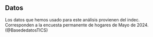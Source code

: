 ## Datos

Los datos que hemos usado para este análisis provienen del indec. Corresponden a la encuesta permanente de hogares de Mayo de 2024.(@BasededatosTICS)